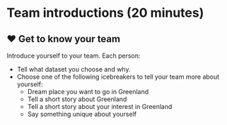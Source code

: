 
# Team introductions (20 minutes)

## ❤️ Get to know your team

Introduce yourself to your team. Each person:

* Tell what dataset you choose and why.
* Choose one of the following icebreakers to tell your team more
  about yourself:
    * Dream place you want to go in Greenland
    * Tell a short story about Greenland
    * Tell a short story about your interest in Greenland
    * Say something unique about yourself
